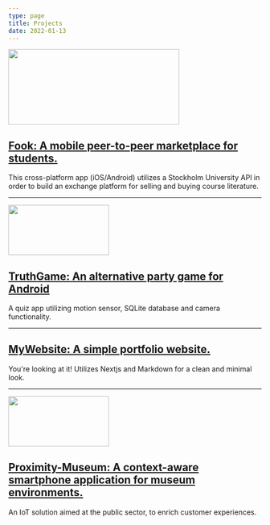 ```yaml
---
type: page
title: Projects
date: 2022-01-13
---
```


<img src="https://user-images.githubusercontent.com/81677013/174619895-91e29298-6a6e-454e-9f17-42d1937dcccd.png" width="340" height="150"> </img>
## [Fook: A mobile peer-to-peer marketplace for students.](https://github.com/niklasenberg/fook)

This cross-platform app (iOS/Android) utilizes a Stockholm University API in order to build an exchange platform for selling and buying course literature.

---

<img src="/images/TruthGame.png" width="200" height="100"> </img>
## [TruthGame: An alternative party game for Android](https://github.com/niklasenberg/TruthGame)

A quiz app utilizing motion sensor, SQLite database and camera functionality.

---

## [MyWebsite: A simple portfolio website.](https://github.com/niklasenberg/MyWebsite)

You're looking at it! Utilizes Nextjs and Markdown for a clean and minimal look.

---

<img src="https://user-images.githubusercontent.com/119488859/210562569-081b8137-f873-48da-9349-646acdb6ac38.png" width="200" height="100"> </img>

## [Proximity-Museum: A context-aware smartphone application for museum environments.](https://github.com/niklasenberg/Proximity-Museum)

An IoT solution aimed at the public sector, to enrich customer experiences. 
